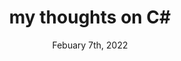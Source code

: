 ---
title: "my thoughts on C#"
date: 'Febuary 7th, 2022'
description: "I've been working with C# professionaly for over two years now. Here are my thoughts on the
the langauge, and it's tools."
thumbnailUrl: '/whyILoveProgramming.jpeg'
tags: ['programming', 'technology']
postId: 4
---